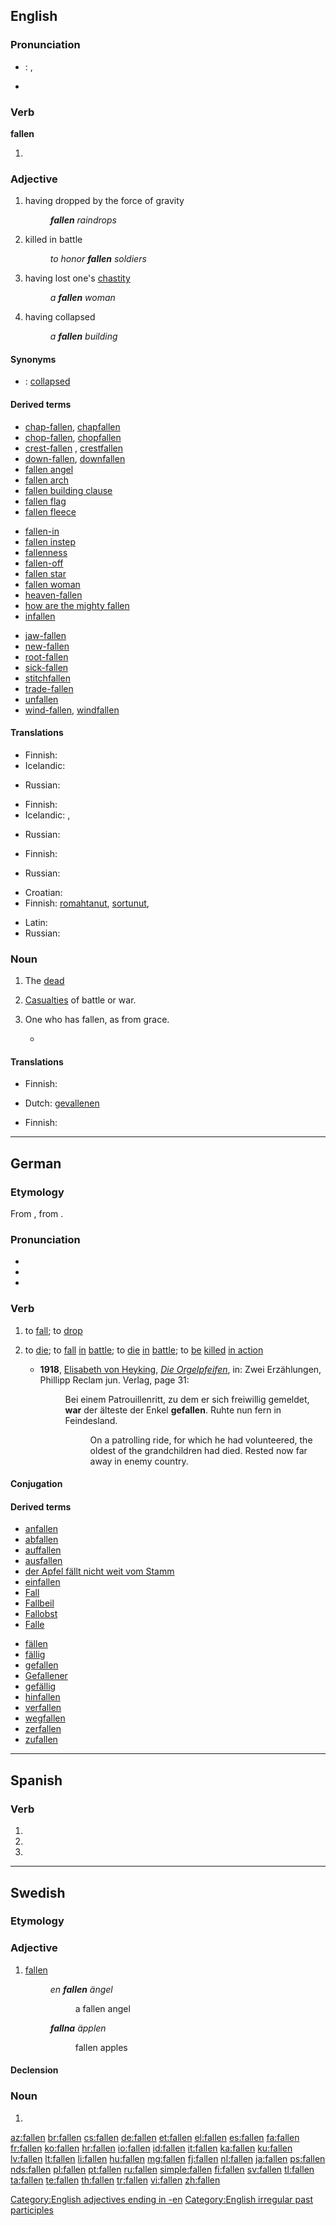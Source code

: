 {{also|fällen|Fällen}}
==English==

===Pronunciation===
* {{a|UK}}: {{IPA|/ˈfɔːlən/}}, {{SAMPA|/"fO:l@n/}}
* {{audio|en-us-fallen.ogg|Audio (US)}}

===Verb===
'''fallen'''

# {{past participle of|fall}}

===Adjective===
{{en-adj|-}}

# having dropped by the force of gravity
#: '''''fallen''' raindrops''
# {{literary}} killed in battle
#: ''to honor '''fallen''' soldiers''
# having lost one's [[chastity]]
#: ''a '''fallen''' woman''
# having collapsed
#: ''a '''fallen''' building''

====Synonyms====
* {{italbrac|having collapsed}}: [[collapsed]]

====Derived terms====
{{rel-top3|Terms derived from the adjective ''fallen''}}
* [[chap-fallen]], [[chapfallen]]
* [[chop-fallen]], [[chopfallen]]
* [[crest-fallen]]<!--older spelling-->, [[crestfallen]]
* [[down-fallen]], [[downfallen]]
* [[fallen angel]]
* [[fallen arch]]
* [[fallen building clause]]
* [[fallen flag]]
* [[fallen fleece]]
{{rel-mid3}}
* [[fallen-in]]
* [[fallen instep]]
* [[fallenness]]
* [[fallen-off]]
* [[fallen star]]
* [[fallen woman]]
* [[heaven-fallen]]
* [[how are the mighty fallen]]
* [[infallen]]
{{rel-mid3}}
* [[jaw-fallen]]
* [[new-fallen]]
* [[root-fallen]]
* [[sick-fallen]]
* [[stitchfallen]]
* [[trade-fallen]]
* [[unfallen]]
* [[wind-fallen]], [[windfallen]]
{{rel-bottom}}

====Translations====
{{trans-top|having dropped by the force of gravity}}
* Finnish: {{t-|fi|pudonnut}}
* Icelandic: {{t|is|fallinn|m}}
{{trans-mid}}
* Russian: {{t|ru|упавший|tr=upávšij}}
{{trans-bottom}}

{{trans-top|killed in battle}}
* Finnish: {{t-|fi|kaatunut}}
* Icelandic: {{t|is|fallinn|m}}, {{t|is|fallinn í valinn|m}}
{{trans-mid}}
* Russian: {{t|ru|павший|tr=pávšij}}
{{trans-bottom}}

{{trans-top|having lost one's chastity}}
* Finnish: {{t-|fi|langennut}}
{{trans-mid}}
* Russian: {{t|ru|падший|tr=pádšij}}
{{trans-bottom}}

{{trans-top|having collapsed}}
* Croatian: {{t|hr|srušen|m}}
* Finnish: [[romahtanut]], [[sortunut]],  {{t-|fi|kaatunut}}
{{trans-mid}}
* Latin: {{t|la|casurus|m}}
* Russian: {{t|ru|упавший|tr=upávšij}}
{{trans-bottom}}

===Noun===
{{en-noun|fallen}}

# {{pluralonly}} The [[dead]]
# {{pluralonly}} [[casualties|Casualties]] of battle or war.
# {{countable|Christianity}} One who has fallen, as from grace.
#* {{quote-book|title=Cyclopaedia of Biblical, theological, and ecclesiastical literature|volume=5|author=James Strong|co-authors=John McClintock|year=1873|passage=In the Augustinian period, however, sin was held to be a death-inflicting agent, implying that the '''fallen''' was dead, and had to be restored to life.}}

====Translations====
{{trans-top|dead}}
* Finnish: {{t+|fi|kuollut}}
{{trans-mid}}
{{trans-bottom}}

{{trans-top|casualties of battle or war}}
* Dutch: [[gevallenen]] {{p}}
{{trans-mid}}
* Finnish: {{t-|fi|kaatunut}}
{{trans-bottom}}

[[Category:English adjectives ending in -en]]
[[Category:English irregular past participles]]

----

==German==

===Etymology===
From {{etyl|goh|de}} {{term|fallan|lang=goh}}, from {{proto|Germanic|fallanan|lang=de}}.

===Pronunciation===
* {{IPA|/ˈfaln̩/|/ˈfalən/|lang=de}}
* {{audio|De-fallen.ogg|audio (Germany)}}
* {{audio|De-at-fallen.ogg|audio (Austria)}}

===Verb===
{{de-verb-strong|class=7|fällt|fiel|gefallen|auxiliary=sein}}

# {{intransitive|lang=de}} to [[fall]]; to [[drop]]
# {{intransitive|military|lang=de}} to [[die]]; to [[fall]] [[in]] [[battle]]; to [[die]] [[in]] [[battle]]; to [[be]] [[killed]] [[in action]]
#* '''1918''', [[w:de:Elisabeth von Heyking|Elisabeth von Heyking]], ''[[s:de:Die Orgelpfeifen|Die Orgelpfeifen]]'', in: Zwei Erzählungen, Phillipp Reclam jun. Verlag, page 31:
#*: Bei einem Patrouillenritt, zu dem er sich freiwillig gemeldet, '''war''' der älteste der Enkel '''gefallen'''. Ruhte nun fern in Feindesland.
#*:: On a patrolling ride, for which he had volunteered, the oldest of the grandchildren had died. Rested now far away in enemy country.

====Conjugation====
{{de-conj-strong|fall|fiel|gefallen|s||fäll||a|||a}}

====Derived terms====
{{top2}}
* [[anfallen]]
* [[abfallen]]
* [[auffallen]]
* [[ausfallen]]
* [[der Apfel fällt nicht weit vom Stamm]]
* [[einfallen]]
* [[Fall]]
* [[Fallbeil]]
* [[Fallobst]]
* [[Falle]]
{{mid2}}
* [[fällen]]
* [[fällig]]
* [[gefallen]]
* [[Gefallener]]
* [[gefällig]]
* [[hinfallen]]
* [[verfallen]]
* [[wegfallen]]
* [[zerfallen]]
* [[zufallen]]
{{bottom}}

----

==Spanish==

===Verb===
{{es-verb-form|fallar}}

# {{es-verb form of|ending=ar|mood=imperative|pers=2|formal=yes|number=plural|[[fallar]]}}
# {{es-verb form of|ending=ar|mood=subjunctive|tense=present|pers=2|formal=yes|number=plural|[[fallar]]}}
# {{es-verb form of|ending=ar|mood=subjunctive|tense=present|pers=3|number=plural|[[fallar]]}}

----

==Swedish==

===Etymology===
{{sv-verb-form-pastpart|falla}}

===Adjective===
{{head|sv|adjective}}

# [[#English|fallen]]
#: ''en '''fallen''' ängel''
#:: a fallen angel
#: '''''fallna''' äpplen''
#:: fallen apples

====Declension====
{{sv-adj-pastpart|en-stem=fall}}

===Noun===
{{head|sv|noun form}}

# {{sv-noun-form-def-pl|fall}}

[[az:fallen]]
[[br:fallen]]
[[cs:fallen]]
[[de:fallen]]
[[et:fallen]]
[[el:fallen]]
[[es:fallen]]
[[fa:fallen]]
[[fr:fallen]]
[[ko:fallen]]
[[hr:fallen]]
[[io:fallen]]
[[id:fallen]]
[[it:fallen]]
[[ka:fallen]]
[[ku:fallen]]
[[lv:fallen]]
[[lt:fallen]]
[[li:fallen]]
[[hu:fallen]]
[[mg:fallen]]
[[fj:fallen]]
[[nl:fallen]]
[[ja:fallen]]
[[ps:fallen]]
[[nds:fallen]]
[[pl:fallen]]
[[pt:fallen]]
[[ru:fallen]]
[[simple:fallen]]
[[fi:fallen]]
[[sv:fallen]]
[[tl:fallen]]
[[ta:fallen]]
[[te:fallen]]
[[th:fallen]]
[[tr:fallen]]
[[vi:fallen]]
[[zh:fallen]]